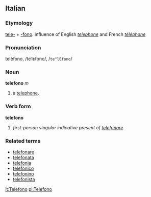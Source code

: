 ==Italian==
===Etymology===
[[tele-]] + [[-fono]]. influence of English ''[[telephone]]'' and French ''[[téléphone]]''
===Pronunciation===
telèfono, /teˈlɛfono/, /<tt>te"lEfono</tt>/
===Noun===
'''telefono''' ''m''
# a [[telephone]].

===Verb form===
'''telefono'''

# ''first-person singular indicative present of [[telefonare]]''

===Related terms===
* [[telefonare]]
* [[telefonata]]
* [[telefonia]]
*[[telefonico]]
* [[telefonino]]
* [[telefonista]]

[[it:Telefono]]
[[pl:Telefono]]